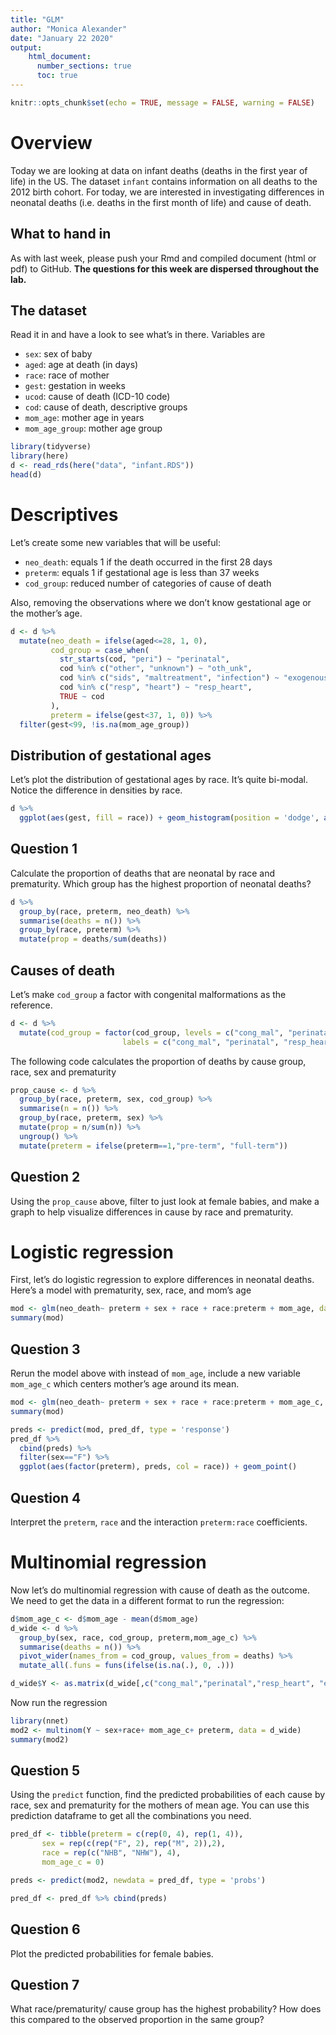 ```yaml
---
title: "GLM"
author: "Monica Alexander"
date: "January 22 2020"
output: 
    html_document:
      number_sections: true
      toc: true
---
```


```r
knitr::opts_chunk$set(echo = TRUE, message = FALSE, warning = FALSE)
```

# Overview

Today we are looking at data on infant deaths (deaths in the first year of life) in the US. The dataset `infant` contains information on all deaths to the 2012 birth cohort. For today, we are interested in investigating differences in neonatal deaths (i.e. deaths in the first month of life) and cause of death. 

## What to hand in

As with last week, please push your Rmd and compiled document (html or pdf) to GitHub. **The questions for this week are dispersed throughout the lab.**

## The dataset

Read it in and have a look to see what's in there. Variables are

- `sex`: sex of baby
- `aged`: age at death (in days)
- `race`: race of mother
- `gest`: gestation in weeks
- `ucod`: cause of death (ICD-10 code)
- `cod`: cause of death, descriptive groups
- `mom_age`: mother age in years
- `mom_age_group`: mother age group

```r
library(tidyverse)
library(here)
d <- read_rds(here("data", "infant.RDS"))
head(d)
```


# Descriptives

Let's create some new variables that will be useful:

- `neo_death`: equals 1 if the death occurred in the first 28 days
- `preterm`: equals 1 if gestational age is less than 37 weeks
- `cod_group`: reduced number of categories of cause of death

Also, removing the observations where we don't know gestational age or the mother's age.

```r
d <- d %>% 
  mutate(neo_death = ifelse(aged<=28, 1, 0),
         cod_group = case_when(
           str_starts(cod, "peri") ~ "perinatal",
           cod %in% c("other", "unknown") ~ "oth_unk",
           cod %in% c("sids", "maltreatment", "infection") ~ "exogenous",
           cod %in% c("resp", "heart") ~ "resp_heart",
           TRUE ~ cod
         ),
         preterm = ifelse(gest<37, 1, 0)) %>% 
  filter(gest<99, !is.na(mom_age_group))
```

## Distribution of gestational ages

Let's plot the distribution of gestational ages by race. It's quite bi-modal. Notice the difference in densities by race. 

```r
d %>% 
  ggplot(aes(gest, fill = race)) + geom_histogram(position = 'dodge', aes(y = ..density..))
```

## Question 1

Calculate the proportion of deaths that are neonatal by race and prematurity. Which group has the highest proportion of neonatal deaths?

```r
d %>% 
  group_by(race, preterm, neo_death) %>% 
  summarise(deaths = n()) %>% 
  group_by(race, preterm) %>% 
  mutate(prop = deaths/sum(deaths))
```


## Causes of death

Let's make `cod_group` a factor with congenital malformations as the reference.

```r
d <- d %>% 
  mutate(cod_group = factor(cod_group, levels = c("cong_mal", "perinatal", "resp_heart", "exogenous", "oth_unk"),
                         labels = c("cong_mal", "perinatal", "resp_heart", "exogenous", "oth_unk")))
```

The following code calculates the proportion of deaths by cause group, race, sex and prematurity

```r
prop_cause <- d %>% 
  group_by(race, preterm, sex, cod_group) %>% 
  summarise(n = n()) %>% 
  group_by(race, preterm, sex) %>% 
  mutate(prop = n/sum(n)) %>% 
  ungroup() %>% 
  mutate(preterm = ifelse(preterm==1,"pre-term", "full-term"))
```


## Question 2

Using the `prop_cause` above, filter to just look at female babies, and make a graph to help visualize differences in cause by race and prematurity. 


# Logistic regression

First, let's do logistic regression to explore differences in neonatal deaths. Here's a  model with prematurity, sex, race, and mom's age

```r
mod <- glm(neo_death~ preterm + sex + race + race:preterm + mom_age, data = d, family = binomial)
summary(mod)
```


## Question 3

Rerun the model above with instead of `mom_age`, include a new variable `mom_age_c` which centers mother's age around its mean. 

```r
mod <- glm(neo_death~ preterm + sex + race + race:preterm + mom_age_c, data = d, family = binomial)
summary(mod)
```

```r
preds <- predict(mod, pred_df, type = 'response')
pred_df %>% 
  cbind(preds) %>% 
  filter(sex=="F") %>% 
  ggplot(aes(factor(preterm), preds, col = race)) + geom_point()
```


## Question 4

Interpret the `preterm`, `race` and the interaction `preterm:race` coefficients. 

# Multinomial regression

Now let's do multinomial regression with cause of death as the outcome. We need to get the data in a different format to run the regression:

```r
d$mom_age_c <- d$mom_age - mean(d$mom_age)
d_wide <- d %>% 
  group_by(sex, race, cod_group, preterm,mom_age_c) %>% 
  summarise(deaths = n()) %>% 
  pivot_wider(names_from = cod_group, values_from = deaths) %>% 
  mutate_all(.funs = funs(ifelse(is.na(.), 0, .)))

d_wide$Y <- as.matrix(d_wide[,c("cong_mal","perinatal","resp_heart", "exogenous", "oth_unk")])
```

Now run the regression

```r
library(nnet)
mod2 <- multinom(Y ~ sex+race+ mom_age_c+ preterm, data = d_wide)
summary(mod2)
```

## Question 5

Using the `predict` function, find the predicted probabilities of each cause by race, sex and prematurity for the mothers of mean age. You can use this prediction dataframe to get all the combinations you need.

```r
pred_df <- tibble(preterm = c(rep(0, 4), rep(1, 4)),
       sex = rep(c(rep("F", 2), rep("M", 2)),2),
       race = rep(c("NHB", "NHW"), 4), 
       mom_age_c = 0)
```


```r
preds <- predict(mod2, newdata = pred_df, type = 'probs')

pred_df <- pred_df %>% cbind(preds)

```

## Question 6

Plot the predicted probabilities for female babies. 

## Question 7

What race/prematurity/ cause group has the highest probability? How does this compared to the observed proportion in the same group?